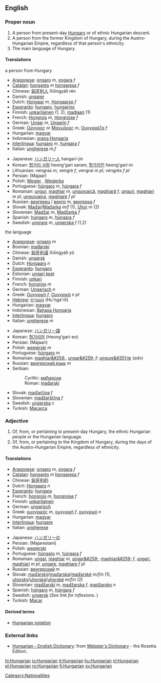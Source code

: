 {{interwiktionary|code=hu}}
==English==
===Proper noun===
{{wikipedia}}
{{en-proper noun|s}}

#A person from present-day [[Hungary]] or of ethnic Hungarian descent.
#A person from the former Kingdom of Hungary, during the Austro-Hungarian Empire, regardless of that person's ethnicity.
#The main language of Hungary.

====Translations====
;a person from Hungary
{{top}}
*[[Aragonese]]: [[ongaro]] ''m'', [[ongara]] ''f''
*[[Catalan]]: [[hongarès]] ''m'' [[hongaresa]] ''f''
*Chinese: [[匈牙利人]] Xiōngyálì rén
*Danish: [[ungarer]] {{c}}
*Dutch: [[Hongaar]] ''m'', [[Hongaarse]] ''f''
*[[Esperanto]]: [[hungaro]], [[hungarino]]
*Finnish: [[unkarilainen]] (1, 2), [[madjaari]] (1)
*French: [[Hongrois]] ''m'', [[Hongroise]] ''f''
*German: [[Ungar]] ''m'', [[Ungarin]] ''f''
*Greek: [[Ούγγρος]] or [[Μαγυάρος]] ''m'', [[Ουγγαρέζα]] ''f''
*Hungarian: [[magyar]]
*Indonesian: [[orang Hongaria]]
*[[Interlingua]]: [[hungaro]] ''m'', [[hungara]] ''f''
*Italian: [[ungherese]] ''m'',''f''
{{mid}}
*Japanese: [[ハンガリー人]] hangarī-jin
*Korean: [[헝가리 사람]] heong'gari saram; [[헝가리인]] heong'gari-in
*Lithuanian: vengras ''m'', vengrė ''f'', vengrai ''m pl'', vengrės ''f pl''
*Persian: {{FAchar|[[مجار]]}} (Majaar)
*Polish: [[Węgier]] {{m}}, [[Węgierka]] {{f}}
*Portuguese: [[húngaro]] ''m'', [[húngara]] ''f''
*Romanian: [[ungur]], [[maghiar]] ''m'', [[unguroaică]], [[maghiară]] ''f'', [[unguri]], [[maghiari]] ''m pl'', [[unguroaice]], [[maghiare]] ''f pl''
*Russian: [[венгерец]] / [[венгр]] ''m'', [[венгерка]] ''f''
*Slovak: [[Maďar]]/[[Maďarka]] ''m/f'' (1), [[Uhor]] ''m'' (2)
*Slovenian: [[Madžar]] ''m'', [[Madžarka]] ''f''
*Spanish: [[húngaro]] ''m'', [[húngara]] ''f''
*Swedish: [[ungrare]] ''m'', [[ungerska]] ''f'' (1,2)
{{bottom}}

;the language
{{top}}
*[[Aragonese]]: [[ongaro]] ''m''
*Bosnian: [[mađarski#Bosnian|mađarski]] {{m}}
*Chinese: [[匈牙利语]] Xiōngyálì yǔ 
*Danish: [[ungarsk]]
*Dutch: [[Hongaars]] ''n''
*[[Esperanto]]: [[hungaro]]
*Estonian: [[ungari keel]]
*Finnish: [[unkari]]
*French: [[hongrois]] ''m''
*German: [[Ungarisch]] ''n''
*Greek: [[Ουγγρική]] ''f'', [[Ουγγρικά]] ''n pl''
*[[Hebrew]]: [[הונגרית]] (Hu'nga'rit)
*Hungarian: [[magyar]]
*Indonesian: [[Bahasa Hongaria]]
*[[Interlingua]]: [[hungaro]]
*Italian: [[ungherese]] ''m''
{{mid}}
*Japanese: [[ハンガリー語]]
*Korean: [[헝가리어]] (Heong'gari-eo)
*Persian: {{FAchar|[[مجاری]]}} (Majaari)
*Polish: [[węgierski]] ''m''
*Portuguese: [[húngaro]] ''m''
*Romanian: [[maghiar&#259;]], [[ungar&#259;]] ''f''; [[ungure&#351;te]] (''adv'')
*Russian: [[венгерский язык]] ''m''
*Serbian:
*:Cyrillic: [[мађарски#Serbian|мађарски]] {{m}}
*:Roman: [[mađarski#Serbian|mađarski]] {{m}}
*Slovak: [[maďarčina]] ''f''
*Slovenian: [[madžarščina]] ''f''
*Swedish: [[ungerska]] ''c''
*Turkish: [[Macarca]]
{{bottom}}

===Adjective===
{{en-adj-notcomp}}

#Of, from, or pertaining to present-day Hungary, the ethnic Hungarian people or the Hungarian language.
#Of, from, or pertaining to the Kingdom of Hungary, during the days of the Austro-Hungarian Empire, regardless of ethnicity.

====Translations====
{{top}}
*[[Aragonese]]: [[ongaro]] ''m'', [[ongara]] ''f''
*[[Catalan]]: [[hongarès]] ''m'' [[hongaresa]] ''f''
*Chinese: [[匈牙利的]]
*Dutch: [[Hongaars]] ''n''
*[[Esperanto]]: [[hungara]]
*French: [[hongrois]] ''m'', [[hongroise]] ''f''
*Finnish: [[unkarilainen]]
*German: [[ungarisch]]
*Greek: [[ουγγρικός]] ''m'', [[ουγγρική]] ''f'', [[ουγγρικό]] ''n''
*Hungarian: [[magyar]]
*[[Interlingua]]: [[hungare]]
*Italian: [[ungherese]]
{{mid}}
*Japanese: [[ハンガリー]]の
*Persian: {{FAchar|[[مجارستانی]]}} (Majarestani)
*Polish: [[węgierski]]
*Portuguese: [[húngaro]] ''m'', [[húngara]] ''f''
*Romanian: [[ungar]], [[maghiar]] ''m'', [[ungar&#259;]], [[maghiar&#259;]] ''f'', [[ungari]], [[maghiari]] ''m pl'', [[ungare]], [[maghiare]] ''f pl''
*Russian: [[венгерский]] ''m''
*Slovak: [[maďarský]]/[[maďarská]]/[[maďarské]] ''m/f/n'' (1), [[uhorský]]/[[uhorská]]/[[uhorské]] ''m/f/n'' (2)
*Slovenian: [[madžarski]] ''m'', [[madžarska]] ''f'', [[madžarsko]] ''n''
*Spanish: [[húngaro]] ''m'', [[húngara]] ''f''
*Swedish: [[ungersk]] (''See link for inflexions..'')
*Turkish: [[Macar]]
{{bottom}}

====Derived terms====
*[[Hungarian notation]]

===External links===
*[http://www.websters-online-dictionary.org/definition/Hungarian-english/ Hungarian - English Dictionary]: from [http://www.websters-online-dictionary.org/ Webster's Dictionary] - the Rosetta Edition.

[[Category:Nationalities]]

[[hi:Hungarian]]
[[io:Hungarian]]
[[it:Hungarian]]
[[hu:Hungarian]]
[[nl:Hungarian]]
[[pl:Hungarian]]
[[ro:Hungarian]]
[[fi:Hungarian]]
[[sv:Hungarian]]